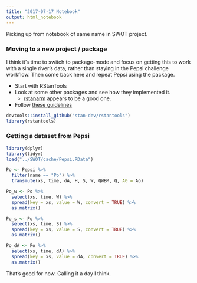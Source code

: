 ```yaml
---
title: "2017-07-17 Notebook"
output: html_notebook
---
```


Picking up from notebook of same name in SWOT project.
    
### Moving to a new project / package

I think it's time to switch to package-mode and focus on getting this to work with a single river's data, rather than staying in the Pepsi challenge workflow. Then come back here and repeat Pepsi using the package.

- Start with RStanTools
- Look at some other packages and see how they implemented it.
    - [rstanarm](https://github.com/stan-dev/rstanarm) appears to be a good one.
- Follow [these guidelines](https://cran.r-project.org/web/packages/rstantools/vignettes/developer-guidelines.html)

```r
devtools::install_github("stan-dev/rstantools")
library(rstantools)
```

### Getting a dataset from Pepsi

```r
library(dplyr)
library(tidyr)
load("../SWOT/cache/Pepsi.RData")

Po <- Pepsi %>% 
  filter(name == "Po") %>% 
  transmute(xs, time, dA, H, S, W, QWBM, Q, A0 = Ao)

Po_w <- Po %>% 
  select(xs, time, W) %>% 
  spread(key = xs, value = W, convert = TRUE) %>% 
  as.matrix()

Po_s <- Po %>% 
  select(xs, time, S) %>% 
  spread(key = xs, value = S, convert = TRUE) %>% 
  as.matrix()

Po_dA <- Po %>% 
  select(xs, time, dA) %>% 
  spread(key = xs, value = dA, convert = TRUE) %>% 
  as.matrix()

```

That's good for now. Calling it a day I think.


